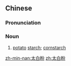 ==Chinese==
{{zh-forms|type=21}}

===Pronunciation===
{{zh-pron
|m=tàibáifěn
|c=taai3 baak6 fan2
|mn=thài-pe̍h-hún
|cat=n
}}

===Noun===
{{zh-noun}}

# [[potato]] [[starch]]; [[cornstarch]]

[[zh-min-nan:太白粉]]
[[zh:太白粉]]